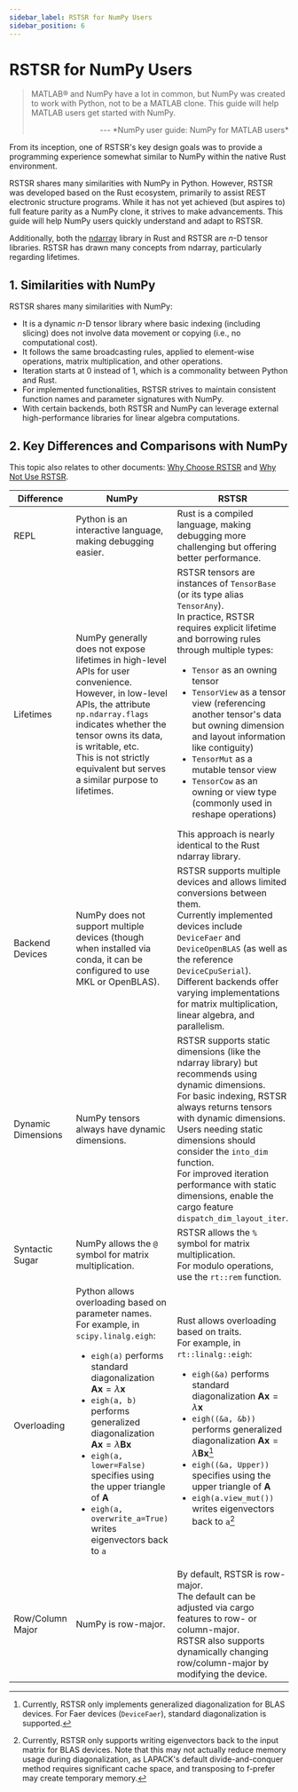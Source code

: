 ```yaml
--- 
sidebar_label: RSTSR for NumPy Users  
sidebar_position: 6  
---
```


# RSTSR for NumPy Users  


<DocCardList />  

> MATLAB® and NumPy have a lot in common, but NumPy was created to work with Python, not to be a MATLAB clone. This guide will help MATLAB users get started with NumPy.  
> <p align="right"> --- *NumPy user guide: NumPy for MATLAB users* </p>  

From its inception, one of RSTSR's key design goals was to provide a programming experience somewhat similar to NumPy within the native Rust environment.  

RSTSR shares many similarities with NumPy in Python. However, RSTSR was developed based on the Rust ecosystem, primarily to assist REST electronic structure programs. While it has not yet achieved (but aspires to) full feature parity as a NumPy clone, it strives to make advancements. This guide will help NumPy users quickly understand and adapt to RSTSR.  

Additionally, both the [ndarray](https://github.com/rust-ndarray/ndarray/) library in Rust and RSTSR are $n$-D tensor libraries. RSTSR has drawn many concepts from ndarray, particularly regarding lifetimes.  

## 1. Similarities with NumPy  

RSTSR shares many similarities with NumPy:  
- It is a dynamic $n$-D tensor library where basic indexing (including slicing) does not involve data movement or copying (i.e., no computational cost).  
- It follows the same broadcasting rules, applied to element-wise operations, matrix multiplication, and other operations.  
- Iteration starts at 0 instead of 1, which is a commonality between Python and Rust.  
- For implemented functionalities, RSTSR strives to maintain consistent function names and parameter signatures with NumPy.  
- With certain backends, both RSTSR and NumPy can leverage external high-performance libraries for linear algebra computations.  

## 2. Key Differences and Comparisons with NumPy  

This topic also relates to other documents: [Why Choose RSTSR](./why-rstsr) and [Why Not Use RSTSR](./warning).  

| Difference | NumPy | RSTSR |  
|--|--|--|  
| REPL | Python is an interactive language, making debugging easier. | Rust is a compiled language, making debugging more challenging but offering better performance. |  
| Lifetimes | NumPy generally does not expose lifetimes in high-level APIs for user convenience.<br/>However, in low-level APIs, the attribute `np.ndarray.flags` indicates whether the tensor owns its data, is writable, etc.<br/>This is not strictly equivalent but serves a similar purpose to lifetimes. | RSTSR tensors are instances of `TensorBase` (or its type alias `TensorAny`).<br/>In practice, RSTSR requires explicit lifetime and borrowing rules through multiple types:<ul><li>`Tensor` as an owning tensor</li><li>`TensorView` as a tensor view (referencing another tensor's data but owning dimension and layout information like contiguity)</li><li>`TensorMut` as a mutable tensor view</li><li>`TensorCow` as an owning or view type (commonly used in reshape operations)</li></ul>This approach is nearly identical to the Rust ndarray library. |  
| Backend Devices | NumPy does not support multiple devices (though when installed via conda, it can be configured to use MKL or OpenBLAS). | RSTSR supports multiple devices and allows limited conversions between them.<br/>Currently implemented devices include `DeviceFaer` and `DeviceOpenBLAS` (as well as the reference `DeviceCpuSerial`).<br/>Different backends offer varying implementations for matrix multiplication, linear algebra, and parallelism. |  
| Dynamic Dimensions | NumPy tensors always have dynamic dimensions. | RSTSR supports static dimensions (like the ndarray library) but recommends using dynamic dimensions.<br/>For basic indexing, RSTSR always returns tensors with dynamic dimensions.<br/>Users needing static dimensions should consider the `into_dim` function.<br/>For improved iteration performance with static dimensions, enable the cargo feature `dispatch_dim_layout_iter`. |  
| Syntactic Sugar | NumPy allows the `@` symbol for matrix multiplication. | RSTSR allows the `%` symbol for matrix multiplication.<br/>For modulo operations, use the `rt::rem` function. |  
| Overloading | Python allows overloading based on parameter names.<br/>For example, in `scipy.linalg.eigh`:<ul><li>`eigh(a)` performs standard diagonalization $\mathbf{A} \bm{x} = \lambda \bm{x}$</li><li>`eigh(a, b)` performs generalized diagonalization $\mathbf{A} \bm{x} = \lambda \mathbf{B} \bm{x}$</li><li>`eigh(a, lower=False)` specifies using the upper triangle of $\mathbf{A}$</li><li>`eigh(a, overwrite_a=True)` writes eigenvectors back to `a`</li></ul> | Rust allows overloading based on traits.<br/>For example, in `rt::linalg::eigh`:<ul><li>`eigh(&a)` performs standard diagonalization $\mathbf{A} \bm{x} = \lambda \bm{x}$</li><li>`eigh((&a, &b))` performs generalized diagonalization $\mathbf{A} \bm{x} = \lambda \mathbf{B} \bm{x}$[^1]</li><li>`eigh((&a, Upper))` specifies using the upper triangle of $\mathbf{A}$</li><li>`eigh(a.view_mut())` writes eigenvectors back to `a`[^2]</li></ul> |  
| Row/Column Major | NumPy is row-major. | By default, RSTSR is row-major.<br/>The default can be adjusted via cargo features to row- or column-major.<br/>RSTSR also supports dynamically changing row/column-major by modifying the device. |  

[^1]: Currently, RSTSR only implements generalized diagonalization for BLAS devices. For Faer devices (`DeviceFaer`), standard diagonalization is supported.  
[^2]: Currently, RSTSR only supports writing eigenvectors back to the input matrix for BLAS devices. Note that this may not actually reduce memory usage during diagonalization, as LAPACK's default divide-and-conquer method requires significant cache space, and transposing to f-prefer may create temporary memory.  
